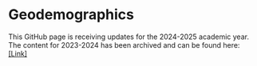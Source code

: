 # Geodemographics

::: {.callout-note}
This GitHub page is receiving updates for the 2024-2025 academic year. The content for 2023-2024 has been archived and can be found here: [\[Link\]](https://jtvandijk.github.io/GEOG0114_20232024)
:::